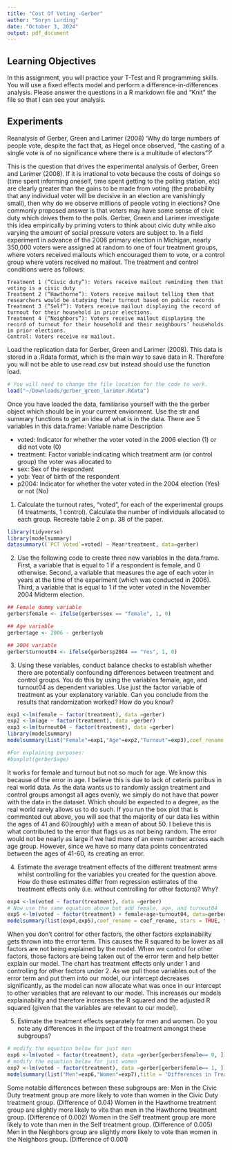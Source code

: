 ```yaml
---
title: "Cost Of Voting -Gerber"
author: "Soryn Lurding"
date: "October 3, 2024"
output: pdf_document
---
```


## Learning Objectives

In this assignment, you will practice your T-Test and R programming skills. You will use a fixed effects model and perform a difference-in-differences analysis. 
Please answer the questions in a R markdown file and “Knit” the file so that I can see your analysis.

## Experiments 

Reanalysis of Gerber, Green and Larimer (2008)
‘Why do large numbers of people vote, despite the fact that, as Hegel once observed, “the casting of a single vote is of no significance where there is a multitude of electors”?’

This is the question that drives the experimental analysis of Gerber, Green and Larimer (2008). If it is irrational to vote because the costs of doings so (time spent informing oneself, time spent getting to the polling station, etc) are clearly greater than the gains to be made from voting (the probability that any individual voter will be decisive in an election are vanishingly small), then why do we observe millions of people voting in elections? One commonly proposed answer is that voters may have some sense of civic duty which drives them to the polls. Gerber, Green and Larimer investigate this idea empirically by priming voters to think about civic duty while also varying the amount of social pressure voters are subject to.
In a field experiment in advance of the 2006 primary election in Michigan, nearly 350,000 voters were assigned at random to one of four treatment groups, where voters received mailouts which encouraged them to vote, or a control group where voters received no mailout. The treatment and control conditions were as follows:

	Treatment 1 (“Civic duty”): Voters receive mailout reminding them that voting is a civic duty
	Treatment 2 (“Hawthorne”): Voters receive mailout telling them that researchers would be studying their turnout based on public records
	Treatment 3 (“Self”): Voters receive mailout displaying the record of turnout for their household in prior elections.
	Treatment 4 (“Neighbors”): Voters receive mailout displaying the record of turnout for their household and their neighbours’ households in prior elections.
	Control: Voters receive no mailout.
	
Load the replication data for Gerber, Green and Larimer (2008). This data is stored in a .Rdata format, which is the main way to save data in R. Therefore you will not be able to use read.csv but instead should use the function load.
```r
# You will need to change the file location for the code to work.
load("~/Downloads/gerber_green_larimer.Rdata")
```

Once you have loaded the data, familiarise yourself with the the gerber object which should be in your current envionment. Use the str and summary functions to get an idea of what is in the data. There are 5 variables in this data.frame:
Variable name	Description

- voted:	Indicator for whether the voter voted in the 2006 election (1) or did not vote (0)
- treatment:	Factor variable indicating which treatment arm (or control group) the voter was allocated to
- sex:	Sex of the respondent
- yob:	Year of birth of the respondent
- p2004: Indicator for whether the voter voted in the 2004 election (Yes) or not (No)

1. Calculate the turnout rates, "voted", for each of the experimental groups (4 treatments, 1 control). Calculate the number of individuals allocated to each group. Recreate table 2 on p. 38 of the paper.
```r
library(tidyverse)
library(modelsummary)
datasummary((`PCT Voted`=voted) ~ Mean*treatment, data=gerber)
```

2. Use the following code to create three new variables in the data.frame. First, a variable that is equal to 1 if a respondent is female, and 0 otherwise. Second, a variable that measures the age of each voter in years at the time of the experiment (which was conducted in 2006). Third, a variable that is equal to 1 if the voter voted in the November 2004 Midterm election.
```r
## Female dummy variable
gerber$female <- ifelse(gerber$sex == "female", 1, 0)

## Age variable
gerber$age <- 2006 - gerber$yob

## 2004 variable
gerber$turnout04 <- ifelse(gerber$p2004 == "Yes", 1, 0)
```
3. Using these variables, conduct balance checks to establish whether there are potentially confounding differences between treatment and control groups. You do this by using the variables female, age, and turnout04 as dependent variables. Use just the factor variable of treatment as your explanatory variable. Can you conclude from the results that randomization worked? How do you know?

```r
exp1 <-lm(female ~ factor(treatment), data =gerber)
exp2 <-lm(age ~ factor(treatment), data =gerber)
exp3 <-lm(turnout04 ~ factor(treatment), data =gerber)
library(modelsummary)
modelsummary(list("Female"=exp1,"Age"=exp2,"Turnout"=exp3),coef_rename = coef_rename, title = "Balance Checks for Treatment and Control Groups",stars = TRUE)

#For explaining purposes:
#boxplot(gerber$age)
```
It works for female and turnout but not so much for age.
We know this because of the error in age. I believe this is due to lack of ceteris paribus in real world data. As the data wants us to randomly assign treatment and control groups amongst all ages evenly, we simply do not have that power with the data in the dataset. Which should be expected to a degree, as the real world rarely allows us to do such. If you run the box plot that is commented out above, you will see that the majority of our data lies within the ages of 41 and 60(roughly) with a mean of about 50. I believe this is what contributed to the error that flags us as not being random. The error would not be nearly as large if we had more of an even number across each age group. However, since we have so many data points concentrated between the ages of 41-60, its creating an error.


4. Estimate the average treatment effects of the different treatment arms whilst controlling for the variables you created for the question above. How do these estimates differ from regression estimates of the treatment effects only (i.e. without controlling for other factors)? Why?

```r
exp4 <-lm(voted ~ factor(treatment), data =gerber)
# Now use the same equation above but add female, age, and turnout04
exp5 <-lm(voted ~ factor(treatment) + female+age+turnout04, data=gerber)
modelsummary(list(exp4,exp5),coef_rename = coef_rename, stars = TRUE, title = "Voters actions on treatment effects only (1) and controlling for factors gender, age, and if they voted in the last election (2)")
```
When you don't control for other factors, the other factors explainability gets thrown into the error term. This causes the R squared to be lower as all factors are not being explained by the model. When we control for other factors, those factors are being taken out of the error term and help better explain our model.
The chart has treatment effects only under 1 and controlling for other factors under 2. As we pull those variables out of the error term and put them into our model, our intercept decreases significantly, as the model can now allocate what was once in our intercept to other variables that are relevant to our model. This increases our models explainability and therefore increases the R squared and the adjusted R squared (given that the variables are relevant to our model).

5. Estimate the treatment effects separately for men and women. Do you note any differences in the impact of the treatment amongst these subgroups?

```r
# modify the equation below for just men
exp6 <-lm(voted ~ factor(treatment), data =gerber[gerber$female== 0, ])
# modify the equation below for just women
exp7 <-lm(voted ~ factor(treatment), data =gerber[gerber$female== 1, ])
modelsummary(list("Men"=exp6,"Women"=exp7),title = "Differences in Treatment Groups Between Men and Women", coef_rename = coef_rename, star = TRUE)
```

Some notable differences between these subgroups are:
Men in the Civic Duty treatment group are more likely to vote than women in the Civic Duty treatment group. (Difference of 0.04)
Women in the Hawthorne treatment group are slightly more likely to vite than men in the Hawthorne treatment group. (Difference of 0.002)
Women in the Self treatment group are more likely to vote than men in the Self treatment group. (Difference of 0.005)
Men in the Neighbors group are slightly more likely to vote than women in the Neighbors group. (Difference of 0.001)
